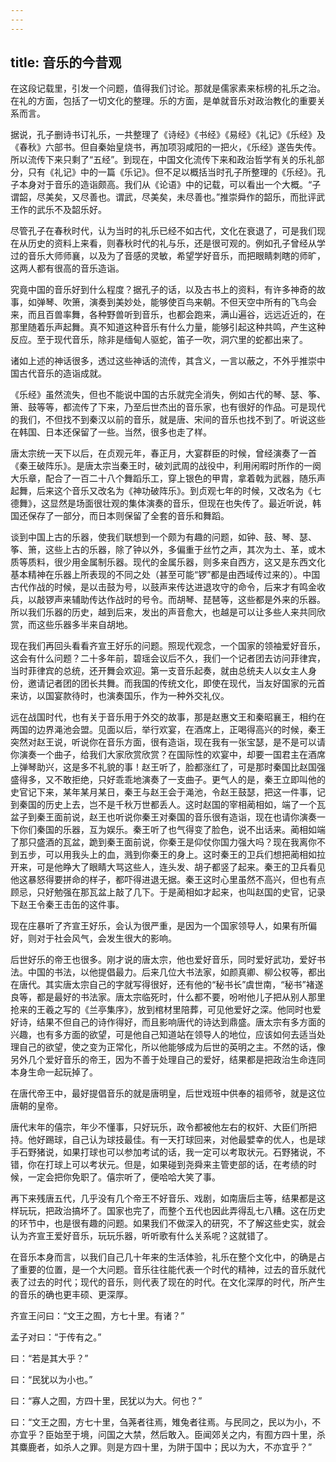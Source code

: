```yaml
---
---
---
```

title: 音乐的今昔观
---




在这段记载里，引发一个问题，值得我们讨论。那就是儒家素来标榜的礼乐之治。在礼的方面，包括了一切文化的整理。乐的方面，是单就音乐对政治教化的重要关系而言。

据说，孔子删诗书订礼乐，一共整理了《诗经》《书经》《易经》《礼记》《乐经》及《春秋》六部书。但自秦始皇烧书，再加项羽咸阳的一把火，《乐经》遂告失传。所以流传下来只剩了“五经”。到现在，中国文化流传下来和政治哲学有关的乐礼部分，只有《礼记》中的一篇《乐记》。但不足以概括当时孔子所整理的《乐经》。孔子本身对于音乐的造诣颇高。我们从《论语》中的记载，可以看出一个大概。“子谓韶，尽美矣，又尽善也。谓武，尽美矣，未尽善也。”推崇舜作的韶乐，而批评武王作的武乐不及韶乐好。

尽管孔子在春秋时代，认为当时的礼乐已经不如古代，文化在衰退了，可是我们现在从历史的资料上来看，则春秋时代的礼与乐，还是很可观的。例如孔子曾经从学过的音乐大师师襄，以及为了音感的灵敏，希望学好音乐，而把眼睛刺瞎的师旷，这两人都有很高的音乐造诣。

究竟中国的音乐好到什么程度？据孔子的话，以及古书上的资料，有许多神奇的故事，如弹琴、吹箫，演奏到美妙处，能够使百鸟来朝。不但天空中所有的飞鸟会来，而且百兽率舞，各种野兽听到音乐，也都会跑来，满山遍谷，远远近近的，在那里随着乐声起舞。真不知道这种音乐有什么力量，能够引起这种共鸣，产生这种反应。至于现代音乐，除非是缅甸人驱蛇，笛子一吹，洞穴里的蛇都出来了。

诸如上述的神话很多，透过这些神话的流传，其含义，一言以蔽之，不外乎推崇中国古代音乐的造诣成就。

《乐经》虽然流失，但也不能说中国的古乐就完全消失，例如古代的琴、瑟、筝、箫、鼓等等，都流传了下来，乃至后世杰出的音乐家，也有很好的作品。可是现代的我们，不但找不到秦汉以前的音乐，就是唐、宋间的音乐也找不到了。听说这些在韩国、日本还保留了一些。当然，很多也走了样。

唐太宗统一天下以后，在贞观元年，春正月，大宴群臣的时候，曾经演奏了一首《秦王破阵乐》。是唐太宗当秦王时，破刘武周的战役中，利用闲暇时所作的一阕大乐章，配合了一百二十八个舞蹈乐工，穿上银色的甲胄，拿着戟为武器，随乐声起舞，后来这个音乐又改名为《神功破阵乐》。到贞观七年的时候，又改名为《七德舞》，这显然是场面很壮观的集体演奏的音乐，但现在也失传了。最近听说，韩国还保存了一部分，而日本则保留了全套的音乐和舞蹈。

谈到中国上古的乐器，使我们联想到一个颇为有趣的问题，如钟、鼓、琴、瑟、筝、箫，这些上古的乐器，除了钟以外，多偏重于丝竹之声，其次为土、革，或木质等质料，很少用金属制乐器。现代的金属乐器，则多来自西方，这又是东西文化基本精神在乐器上所表现的不同之处（甚至可能“锣”都是由西域传过来的）。中国古代作战的时候，是以击鼓为号，以鼓声来传达进退攻守的命令，后来才有鸣金收兵，以敲锣声来辅助传达作战时的号令。而胡琴、琵琶等，这些都是外来的乐器。所以我们乐器的历史，越到后来，发出的声音愈大，也越是可以让多些人来共同欣赏，而这些乐器多半来自胡地。

现在我们再回头看看齐宣王好乐的问题。照现代观念，一个国家的领袖爱好音乐，这会有什么问题？二十多年前，碧瑶会议后不久，我们一个记者团去访问菲律宾，当时菲律宾的总统，还开舞会欢迎。第一支音乐起奏，就由总统夫人以女主人身份，邀请记者团的团长共舞。而我国的传统文化，即使在现代，当友好国家的元首来访，以国宴款待时，也演奏国乐，作为一种外交礼仪。

远在战国时代，也有关于音乐用于外交的故事，那是赵惠文王和秦昭襄王，相约在两国的边界渑池会盟。见面以后，举行欢宴，在酒席上，正喝得高兴的时候，秦王突然对赵王说，听说你在音乐方面，很有造诣，现在我有一张宝瑟，是不是可以请你演奏一个曲子，给我们大家欣赏欣赏？在国际性的欢宴中，却要一国君主在酒席上弹琴助兴，这是多不礼貌的事！赵王听了，脸都涨红了，可是那时秦国比赵国强盛得多，又不敢拒绝，只好乖乖地演奏了一支曲子。更气人的是，秦王立即叫他的史官记下来，某年某月某日，秦王与赵王会于渑池，令赵王鼓瑟，把这一件事，记到秦国的历史上去，岂不是千秋万世都丢人。这时赵国的宰相蔺相如，端了一个瓦盆子到秦王面前说，赵王也听说你秦王对秦国的音乐很有造诣，现在也请你演奏一下你们秦国的乐器，互为娱乐。秦王听了也气得变了脸色，说不出话来。蔺相如端了那只盛酒的瓦盆，跪到秦王面前说，你秦王是仰仗你国力强大吗？现在我离你不到五步，可以用我头上的血，溅到你秦王的身上。这时秦王的卫兵们想把蔺相如拉开来，可是他睁大了眼睛大骂这些人，连头发、胡子都竖了起来。秦王的卫兵看见他这暴怒得要拼命的样子，都吓得进退无据。秦王这时心里虽然不高兴，但也有点顾忌，只好勉强在那瓦盆上敲了几下。于是蔺相如才起来，也叫赵国的史官，记录下赵王令秦王击缶的这件事。

现在庄暴听了齐宣王好乐，会认为很严重，是因为一个国家领导人，如果有所偏好，则对于社会风气，会发生很大的影响。

后世好乐的帝王也很多。刚才说的唐太宗，他也爱好音乐，同时爱好武功，爱好书法。中国的书法，以他提倡最力。后来几位大书法家，如颜真卿、柳公权等，都出在唐代。其实唐太宗自己的字就写得很好，还有他的“秘书长”虞世南，“秘书”褚遂良等，都是最好的书法家。唐太宗临死时，什么都不要，吩咐他儿子把从别人那里抢来的王羲之写的《兰亭集序》，放到棺材里陪葬，可见他爱好之深。他同时也爱好诗，结果不但自己的诗作得好，而且影响唐代的诗达到鼎盛。唐太宗有多方面的兴趣，也有多方面的欲望，可是他自己知道站在领导人的地位，应该如何去适当处理自己的欲望，使之变为正常化，所以他能够成为后世的英明之主。不然的话，像另外几个爱好音乐的帝王，因为不善于处理自己的爱好，结果都是把政治生命连同本身生命一起玩掉了。

在唐代帝王中，最好提倡音乐的就是唐明皇，后世戏班中供奉的祖师爷，就是这位唐朝的皇帝。

唐代末年的僖宗，年少不懂事，只好玩乐，政令都被他左右的权奸、大臣们所把持。他好踢球，自己认为球技最佳。有一天打球回来，对他最嬖幸的优人，也是球手石野猪说，如果打球也可以参加考试的话，我一定可以考取状元。石野猪说，不错，你在打球上可以考状元。但是，如果碰到尧舜来主管吏部的话，在考绩的时候，一定会把你免职了。僖宗听了，便哈哈大笑了事。

再下来残唐五代，几乎没有几个帝王不好音乐、戏剧，如南唐后主等，结果都是这样玩玩，把政治搞坏了。国家也完了，而整个五代也因此弄得乱七八糟。这在历史的环节中，也是很有趣的问题。如果我们不做深入的研究，不了解这些史实，就会认为齐宣王爱好音乐，玩玩乐器，听听歌有什么关系呢？这就错了。

在音乐本身而言，以我们自己几十年来的生活体验，礼乐在整个文化中，的确是占了重要的位置，是一个大问题。音乐往往能代表一个时代的精神，过去的音乐就代表了过去的时代；现代的音乐，则代表了现在的时代。在文化深厚的时代，所产生的音乐的确也更丰硕、更深厚。

齐宣王问曰：“文王之囿，方七十里。有诸？”

孟子对曰：“于传有之。”

曰：“若是其大乎？”

曰：“民犹以为小也。”

曰：“寡人之囿，方四十里，民犹以为大。何也？”

曰：“文王之囿，方七十里，刍荛者往焉，雉兔者往焉。与民同之，民以为小，不亦宜乎？臣始至于境，问国之大禁，然后敢入。臣闻郊关之内，有囿方四十里，杀其麋鹿者，如杀人之罪。则是方四十里，为阱于国中；民以为大，不亦宜乎？”